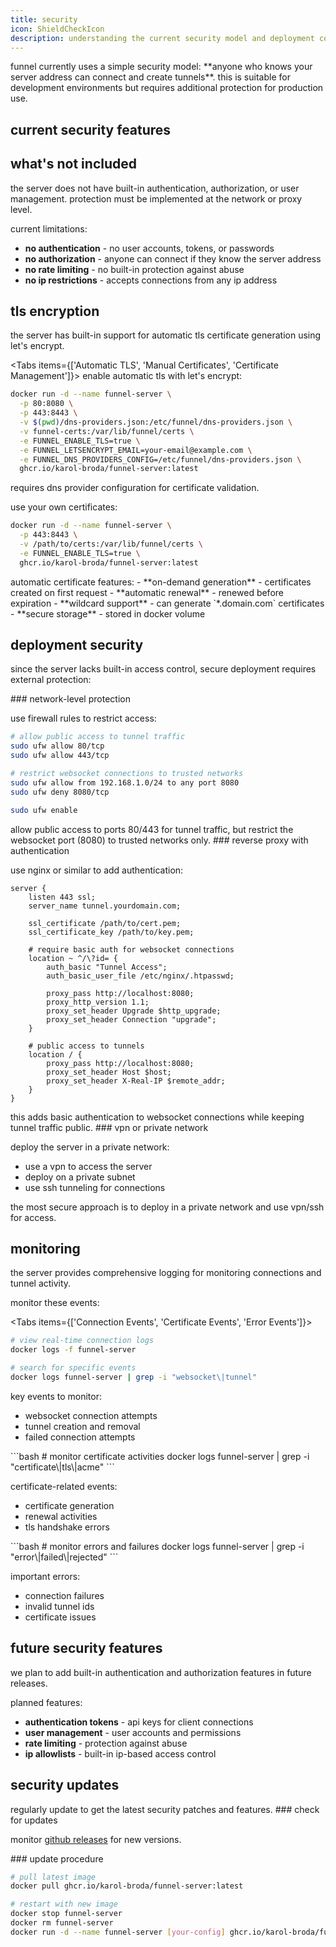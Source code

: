 ```yaml
---
title: security
icon: ShieldCheckIcon
description: understanding the current security model and deployment considerations.
---
```



<Callout title="security model" intent="warning">
funnel currently uses a simple security model: **anyone who knows your server address can connect and create tunnels**. this is suitable for development environments but requires additional protection for production use.
</Callout>

## current security features

<Cards>
<Card title="🔐 tls encryption" description="automatic https certificates via let's encrypt" />
<Card title="🆔 tunnel id validation" description="basic format validation and uniqueness checking" />
<Card title="📋 comprehensive logging" description="detailed logging for monitoring connections" />
<Card title="🔒 modern tls" description="secure tls configuration with modern ciphers" />
</Cards>

## what's not included

<Callout title="no built-in access control" intent="warning">
the server does not have built-in authentication, authorization, or user management. protection must be implemented at the network or proxy level.
</Callout>

current limitations:
- **no authentication** - no user accounts, tokens, or passwords
- **no authorization** - anyone can connect if they know the server address
- **no rate limiting** - no built-in protection against abuse
- **no ip restrictions** - accepts connections from any ip address

## tls encryption

<Callout title="https is supported" intent="info">
the server has built-in support for automatic tls certificate generation using let's encrypt.
</Callout>

<Tabs items={['Automatic TLS', 'Manual Certificates', 'Certificate Management']}>
<Tab value="Automatic TLS">
enable automatic tls with let's encrypt:

```bash
docker run -d --name funnel-server \
  -p 80:8080 \
  -p 443:8443 \
  -v $(pwd)/dns-providers.json:/etc/funnel/dns-providers.json \
  -v funnel-certs:/var/lib/funnel/certs \
  -e FUNNEL_ENABLE_TLS=true \
  -e FUNNEL_LETSENCRYPT_EMAIL=your-email@example.com \
  -e FUNNEL_DNS_PROVIDERS_CONFIG=/etc/funnel/dns-providers.json \
  ghcr.io/karol-broda/funnel-server:latest
```

requires dns provider configuration for certificate validation.
</Tab>

<Tab value="Manual Certificates">
use your own certificates:

```bash
docker run -d --name funnel-server \
  -p 443:8443 \
  -v /path/to/certs:/var/lib/funnel/certs \
  -e FUNNEL_ENABLE_TLS=true \
  ghcr.io/karol-broda/funnel-server:latest
```
</Tab>

<Tab value="Certificate Management">
automatic certificate features:
- **on-demand generation** - certificates created on first request
- **automatic renewal** - renewed before expiration
- **wildcard support** - can generate `*.domain.com` certificates
- **secure storage** - stored in docker volume
</Tab>
</Tabs>

## deployment security

since the server lacks built-in access control, secure deployment requires external protection:

<Steps>
<Step>
### network-level protection

use firewall rules to restrict access:

```bash
# allow public access to tunnel traffic
sudo ufw allow 80/tcp
sudo ufw allow 443/tcp

# restrict websocket connections to trusted networks
sudo ufw allow from 192.168.1.0/24 to any port 8080
sudo ufw deny 8080/tcp

sudo ufw enable
```

<Callout title="firewall strategy" intent="tip">
allow public access to ports 80/443 for tunnel traffic, but restrict the websocket port (8080) to trusted networks only.
</Callout>
</Step>

<Step>
### reverse proxy with authentication

use nginx or similar to add authentication:

```nginx
server {
    listen 443 ssl;
    server_name tunnel.yourdomain.com;
    
    ssl_certificate /path/to/cert.pem;
    ssl_certificate_key /path/to/key.pem;
    
    # require basic auth for websocket connections
    location ~ ^/\?id= {
        auth_basic "Tunnel Access";
        auth_basic_user_file /etc/nginx/.htpasswd;
        
        proxy_pass http://localhost:8080;
        proxy_http_version 1.1;
        proxy_set_header Upgrade $http_upgrade;
        proxy_set_header Connection "upgrade";
    }
    
    # public access to tunnels
    location / {
        proxy_pass http://localhost:8080;
        proxy_set_header Host $host;
        proxy_set_header X-Real-IP $remote_addr;
    }
}
```

<Callout title="basic auth" intent="tip">
this adds basic authentication to websocket connections while keeping tunnel traffic public.
</Callout>
</Step>

<Step>
### vpn or private network

deploy the server in a private network:
- use a vpn to access the server
- deploy on a private subnet
- use ssh tunneling for connections

<Callout title="private deployment" intent="info">
the most secure approach is to deploy in a private network and use vpn/ssh for access.
</Callout>
</Step>
</Steps>

## monitoring

<Callout title="built-in logging" intent="info">
the server provides comprehensive logging for monitoring connections and tunnel activity.
</Callout>

monitor these events:

<Tabs items={['Connection Events', 'Certificate Events', 'Error Events']}>
<Tab value="Connection Events">
```bash
# view real-time connection logs
docker logs -f funnel-server

# search for specific events
docker logs funnel-server | grep -i "websocket\|tunnel"
```

key events to monitor:
- websocket connection attempts
- tunnel creation and removal
- failed connection attempts
</Tab>

<Tab value="Certificate Events">
```bash
# monitor certificate activities
docker logs funnel-server | grep -i "certificate\|tls\|acme"
```

certificate-related events:
- certificate generation
- renewal activities
- tls handshake errors
</Tab>

<Tab value="Error Events">
```bash
# monitor errors and failures
docker logs funnel-server | grep -i "error\|failed\|rejected"
```

important errors:
- connection failures
- invalid tunnel ids
- certificate issues
</Tab>
</Tabs>

## future security features

<Callout title="roadmap" intent="info">
we plan to add built-in authentication and authorization features in future releases.
</Callout>

planned features:
- **authentication tokens** - api keys for client connections
- **user management** - user accounts and permissions
- **rate limiting** - protection against abuse
- **ip allowlists** - built-in ip-based access control

## security updates

<Callout title="stay updated" intent="warning">
regularly update to get the latest security patches and features.
</Callout>

<Steps>
<Step>
### check for updates

monitor [github releases](https://github.com/karol-broda/funnel/releases) for new versions.
</Step>

<Step>
### update procedure

```bash
# pull latest image
docker pull ghcr.io/karol-broda/funnel-server:latest

# restart with new image
docker stop funnel-server
docker rm funnel-server
docker run -d --name funnel-server [your-config] ghcr.io/karol-broda/funnel-server:latest
```
</Step>
</Steps> 